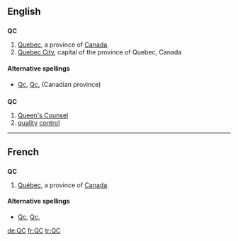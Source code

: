 ==English==

==={{abbreviation}}===
'''QC'''

# [[Quebec]], a province of [[Canada]].
# [[Quebec City]], capital of the province of Quebec, Canada

====Alternative spellings====
* [[Qc]], [[Qc.]] (Canadian province)

==={{initialism}}===
'''QC'''

# [[Queen's Counsel]]
# [[quality]] [[control]]

----

==French==

==={{abbreviation|French}}===
'''QC'''

# [[Québec]], a province of [[Canada]].

====Alternative spellings====
* [[Qc]], [[Qc.]]

[[de:QC]]
[[fr:QC]]
[[tr:QC]]